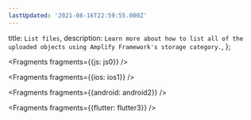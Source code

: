 ```yaml
---
lastUpdated: '2021-08-16T22:59:55.000Z'
---
```

  title: `List files`,
  description: `Learn more about how to list all of the uploaded objects using Amplify Framework's storage category.`,
};


<Fragments fragments={{js: js0}} />


<Fragments fragments={{ios: ios1}} />


<Fragments fragments={{android: android2}} />


<Fragments fragments={{flutter: flutter3}} />

